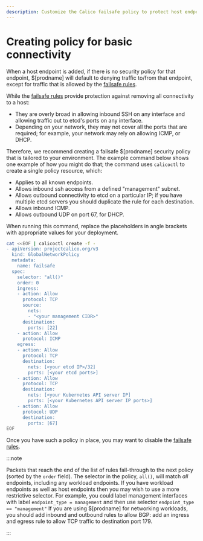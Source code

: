```yaml
---
description: Customize the Calico failsafe policy to protect host endpoints.
---
```


# Creating policy for basic connectivity

When a host endpoint is added, if there is no security policy for that
endpoint, $[prodname] will default to denying traffic to/from that endpoint,
except for traffic that is allowed by the [failsafe rules](failsafe.mdx).

While the [failsafe rules](failsafe.mdx) provide protection against removing all
connectivity to a host:

- They are overly broad in allowing inbound SSH on any interface and
  allowing traffic out to etcd's ports on any interface.
- Depending on your network, they may not cover all the ports that are
  required; for example, your network may rely on allowing ICMP,
  or DHCP.

Therefore, we recommend creating a failsafe $[prodname] security policy that
is tailored to your environment. The example command below shows one
example of how you might do that; the command uses `calicoctl` to create a single
policy resource, which:

- Applies to all known endpoints.
- Allows inbound ssh access from a defined "management" subnet.
- Allows outbound connectivity to etcd on a particular IP; if
  you have multiple etcd servers you should duplicate the rule
  for each destination.
- Allows inbound ICMP.
- Allows outbound UDP on port 67, for DHCP.

When running this command, replace the placeholders in angle brackets with
appropriate values for your deployment.

<!-- -->

```bash
cat <<EOF | calicoctl create -f -
- apiVersion: projectcalico.org/v3
  kind: GlobalNetworkPolicy
  metadata:
    name: failsafe
  spec:
    selector: "all()"
    order: 0
    ingress:
    - action: Allow
      protocol: TCP
      source:
        nets:
        - "<your management CIDR>"
      destination:
        ports: [22]
    - action: Allow
      protocol: ICMP
    egress:
    - action: Allow
      protocol: TCP
      destination:
        nets: [<your etcd IP>/32]
        ports: [<your etcd ports>]
    - action: Allow
      protocol: TCP
      destination:
        nets: [<your Kubernetes API server IP]
        ports: [<your Kubernetes API server IP ports>]
    - action: Allow
      protocol: UDP
      destination:
        ports: [67]
EOF
```

Once you have such a policy in place, you may want to disable the
[failsafe rules](failsafe.mdx).

:::note

Packets that reach the end of the list of rules fall-through to the
next policy (sorted by the `order` field).
The selector in the policy, `all()`, will match _all_ endpoints,
including any workload endpoints. If you have workload endpoints as
well as host endpoints then you may wish to use a more restrictive
selector. For example, you could label management interfaces with
label `endpoint_type = management` and then use selector
`endpoint_type == "management"`
If you are using $[prodname] for networking workloads, you should add
inbound and outbound rules to allow BGP: add an ingress and egress rule
to allow TCP traffic to destination port 179.

:::
